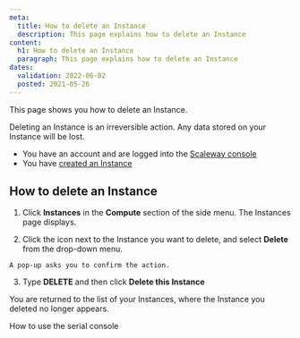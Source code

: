 ```yaml
---
meta:
  title: How to delete an Instance
  description: This page explains how to delete an Instance
content:
  h1: How to delete an Instance
  paragraph: This page explains how to delete an Instance
dates:
  validation: 2022-06-02
  posted: 2021-05-26 
---
```


This page shows you how to delete an Instance.

<Message type="important">

  Deleting an Instance is an irreversible action. Any data stored on your Instance will be lost.

</Message>

<Message type="requirement">

  - You have an account and are logged into the [Scaleway console](https://console.scaleway.com)
  - You have [created an Instance](/compute/instances/how-to/create-an-instance)
  
</Message>

## How to delete an Instance

1. Click **Instances** in the **Compute** section of the side menu. The Instances page displays.

2. Click the <Icon name="more" /> icon next to the Instance you want to delete, and select **Delete** from the drop-down menu.

  <Lightbox src="scaleway-delete-instance.webp" alt="" />

    A pop-up asks you to confirm the action.

3. Type **DELETE** and then click **Delete this Instance**

You are returned to the list of your Instances, where the Instance you deleted no longer appears.

<Navigation title="See Also">
  <PreviousButton to="/compute/instances/how-to/use-serial-console/">How to use the serial console</PreviousButton>
</Navigation>
